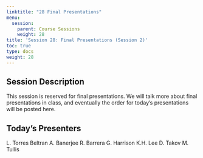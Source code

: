 ```yaml
---
linktitle: "28 Final Presentations"
menu:
  session:
    parent: Course Sessions
    weight: 28
title: 'Session 28: Final Presentations (Session 2)'
toc: true
type: docs
weight: 28
---
```


## Session Description

This session is reserved for final presentations. We will talk more about final presentations in class, and eventually the order for today's presentations will be posted here.

## Today's Presenters
L. Torres Beltran
A. Banerjee
R. Barrera
G. Harrison
K.H. Lee
D. Takov
M. Tullis

